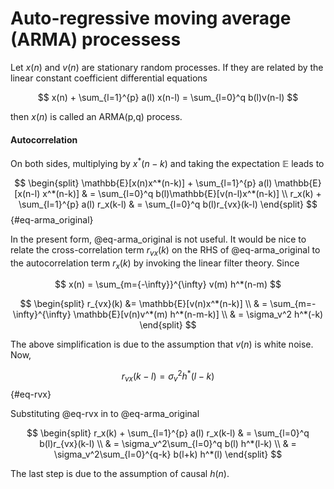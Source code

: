 # Auto-regressive moving average (ARMA) processess

Let $x(n)$ and $v(n)$ are stationary random processes. If they are related by the linear constant coefficient differential equations

$$
x(n) + \sum_{l=1}^{p} a(l) x(n-l)  = \sum_{l=0}^q b(l)v(n-l)
$$

then $x(n)$ is called an ARMA(p,q) process.

#### Autocorrelation

On both sides, multiplying by $x^*(n-k)$ and taking the expectation $\mathbb{E}$ leads to

$$
\begin{split}
\mathbb{E}[x(n)x^*(n-k)] + \sum_{l=1}^{p} a(l) \mathbb{E}[x(n-l) x^*(n-k)] & = \sum_{l=0}^q b(l)\mathbb{E}[v(n-l)x^*(n-k)] \\
r_x(k) + \sum_{l=1}^{p} a(l) r_x(k-l) & = \sum_{l=0}^q b(l)r_{vx}(k-l)
\end{split}
$$ {#eq-arma_original}

In the present form, @eq-arma_original is not useful. It would be nice to relate the cross-correlation term $r_{vx}(k)$ on the RHS of @eq-arma_original to the autocorrelation term $r_x(k)$ by invoking the linear filter theory. Since

$$
x(n) = \sum_{m={-\infty}}^{\infty} v(m) h^*(n-m) 
$$

$$
\begin{split}
r_{vx}(k) &= \mathbb{E}[v(n)x^*(n-k)]  \\ 
& =  \sum_{m=-\infty}^{\infty} \mathbb{E}[v(n)v^*(m)  h^*(n-m-k)] \\
  & = \sigma_v^2 h^*(-k) 
\end{split}
$$

The above simplification is due to the assumption that $v(n)$ is white noise. Now,

$$ 
r_{vx}(k-l) =  \sigma_v^2 h^*(l-k)  
$$ {#eq-rvx}

Substituting @eq-rvx in to @eq-arma_original

$$
\begin{split}
 r_x(k) + \sum_{l=1}^{p} a(l) r_x(k-l) & = \sum_{l=0}^q b(l)r_{vx}(k-l) \\
& = \sigma_v^2\sum_{l=0}^q b(l)  h^*(l-k) \\
& = \sigma_v^2\sum_{l=0}^{q-k} b(l+k)  h^*(l)
\end{split}
$$

The last step is due to the assumption of causal $h(n)$.
